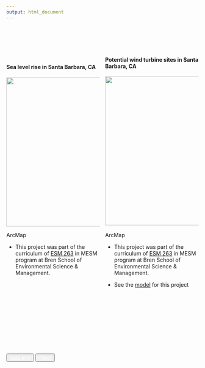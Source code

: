 ```yaml
---
output: html_document
---
```


<br>
<br>


<style>
  .col2 {
    columns: 2 200px;         /* number of columns and width in pixels*/
    -webkit-columns: 2 200px; /* chrome, safari */
    -moz-columns: 2 200px;    /* firefox */

  }
  .button{
  background:"white"
  }
</style>

<br>


<div class="col2">
<h4>**Sea level rise in Santa Barbara, CA**</h4>
<a href="projects/gis/sb_sea_level_rise.pdf">
    <img alt="" src="projects/gis/image/sb_sea_level_rise.png" width="390">
</a>

<span class="badge" >ArcMap</span>
<br>

- This project was part of the curriculum of [ESM 263](https://frew.eri.ucsb.edu/private/ESM263/) in MESM program at Bren School of Environmental Science & Management. 

<br><br>

<h4>**Potential wind turbine sites in Santa Barbara, CA**</h4>
<a href="projects/gis/sb_wind_turbines_site.pdf">
    <img alt="" src="projects/gis/image/sb_wind_turbines_site.png" width="390">
</a>
<br><br>
<span class="badge" >ArcMap</span>
<br>

- This project was part of the curriculum of [ESM 263](https://frew.eri.ucsb.edu/private/ESM263/) in MESM program at Bren School of Environmental Science & Management. 

- See the [model](projects/gis/sb_wind_turbines_site.tbx) for this project




</div>


   <br><br><br><br><br><br><br> 

<div  align="center" id="footer">
  <button type="button" class="btn btn-primary disabled"><a href="project.html" style="color:white">Data in R</a></button>
  <button type="button" class="btn btn-primary disabled"><a href="paper.html" style="color:white">Paper</a></button>
</div>